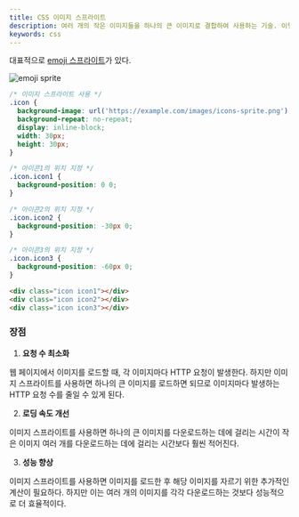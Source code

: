 ```yaml
---
title: CSS 이미지 스프라이트
description: 여러 개의 작은 이미지들을 하나의 큰 이미지로 결합하여 사용하는 기술. 이렇게 결합된 하나의 큰 이미지를 CSS 스타일을 이용하여 필요한 부분만을 잘라내어 사용하는 방식
keywords: css
---
```


대표적으로 [emoji 스프라이트](https://axelpale.github.io/openmoji-sprites/)가 있다.

![emoji sprite](https://axelpale.github.io/openmoji-sprites/png/smileys-emotion-00.png)

```css
/* 이미지 스프라이트 사용 */
.icon {
  background-image: url('https://example.com/images/icons-sprite.png');
  background-repeat: no-repeat;
  display: inline-block;
  width: 30px;
  height: 30px;
}

/* 아이콘1의 위치 지정 */
.icon.icon1 {
  background-position: 0 0;
}

/* 아이콘2의 위치 지정 */
.icon.icon2 {
  background-position: -30px 0;
}

/* 아이콘3의 위치 지정 */
.icon.icon3 {
  background-position: -60px 0;
}
```

```html
<div class="icon icon1"></div>
<div class="icon icon2"></div>
<div class="icon icon3"></div>
```

### 장점

1. **요청 수 최소화**

웹 페이지에서 이미지를 로드할 때, 각 이미지마다 HTTP 요청이 발생한다. 하지만 이미지 스프라이트를 사용하면 하나의 큰 이미지를 로드하면 되므로 이미지마다 발생하는 HTTP 요청 수를 줄일 수 있게 된다.

2. **로딩 속도 개선**

이미지 스프라이트를 사용하면 하나의 큰 이미지를 다운로드하는 데에 걸리는 시간이 작은 이미지 여러 개를 다운로드하는 데에 걸리는 시간보다 훨씬 적어진다.

3. **성능 향상**

이미지 스프라이트를 사용하면 이미지를 로드한 후 해당 이미지를 자르기 위한 추가적인 계산이 필요하다. 하지만 이는 여러 개의 이미지를 각각 다운로드하는 것보다 성능적으로 더 효율적이다.
